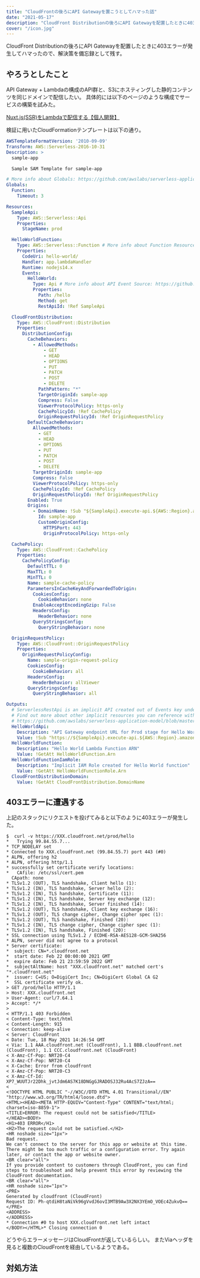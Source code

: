 ```yaml
---
title: "CloudFrontの後ろにAPI Gatewayを置こうとしてハマった話"
date: "2021-05-17"
description: "CloudFront Distributionの後ろにAPI Gatewayを配置したときに403エラーが発生してハマったので、解決策を備忘録として残す。"
cover: "/icon.jpg"
---
```


CloudFront Distributionの後ろにAPI Gatewayを配置したときに403エラーが発生してハマったので、解決策を備忘録として残す。

## やろうとしたこと

API Gateway + Lambdaの構成のAPI群と、S3にホスティングした静的コンテンツを同じドメインで配信したい。
具体的には以下のページのような構成でサービスの構築を試みた。

[Nuxt.js(SSR)をLambdaで配信する【個人開発】](https://qiita.com/kobayashi-m42/items/fbacb46f7603e5a014d7)

検証に用いたCloudFormationテンプレートは以下の通り。

```yaml
AWSTemplateFormatVersion: '2010-09-09'
Transform: AWS::Serverless-2016-10-31
Description: >
  sample-app

  Sample SAM Template for sample-app

# More info about Globals: https://github.com/awslabs/serverless-application-model/blob/master/docs/globals.rst
Globals:
  Function:
    Timeout: 3

Resources:
  SampleApi:
    Type: AWS::Serverless::Api
    Properties:
      StageName: prod

  HelloWorldFunction:
    Type: AWS::Serverless::Function # More info about Function Resource: https://github.com/awslabs/serverless-application-model/blob/master/versions/2016-10-31.md#awsserverlessfunction
    Properties:
      CodeUri: hello-world/
      Handler: app.lambdaHandler
      Runtime: nodejs14.x
      Events:
        HelloWorld:
          Type: Api # More info about API Event Source: https://github.com/awslabs/serverless-application-model/blob/master/versions/2016-10-31.md#api
          Properties:
            Path: /hello
            Method: get
            RestApiId: !Ref SampleApi

  CloudFrontDistribution:
    Type: AWS::CloudFront::Distribution
    Properties:
      DistributionConfig:
        CacheBehaviors:
          - AllowedMethods:
              - GET
              - HEAD
              - OPTIONS
              - PUT
              - PATCH
              - POST
              - DELETE
            PathPattern: "*"
            TargetOriginId: sample-app
            Compress: False
            ViewerProtocolPolicy: https-only
            CachePolicyId: !Ref CachePolicy
            OriginRequestPolicyId: !Ref OriginRequestPolicy
        DefaultCacheBehavior:
          AllowedMethods:
            - GET
            - HEAD
            - OPTIONS
            - PUT
            - PATCH
            - POST
            - DELETE
          TargetOriginId: sample-app
          Compress: False
          ViewerProtocolPolicy: https-only
          CachePolicyId: !Ref CachePolicy
          OriginRequestPolicyId: !Ref OriginRequestPolicy
        Enabled: True
        Origins:
          - DomainName: !Sub "${SampleApi}.execute-api.${AWS::Region}.amazonaws.com"
            Id: sample-app
            CustomOriginConfig:
              HTTPSPort: 443
              OriginProtocolPolicy: https-only

  CachePolicy:
    Type: AWS::CloudFront::CachePolicy
    Properties:
      CachePolicyConfig:
        DefaultTTL: 0
        MaxTTL: 0
        MinTTL: 0
        Name: sample-cache-policy
        ParametersInCacheKeyAndForwardedToOrigin:
          CookiesConfig:
            CookieBehavior: none
          EnableAcceptEncodingGzip: False
          HeadersConfig:
            HeaderBehavior: none
          QueryStringsConfig:
            QueryStringBehavior: none

  OriginRequestPolicy:
    Type: AWS::CloudFront::OriginRequestPolicy
    Properties:
      OriginRequestPolicyConfig:
        Name: sample-origin-request-policy
        CookiesConfig:
          CookieBehavior: all
        HeadersConfig:
          HeaderBehavior: allViewer
        QueryStringsConfig:
          QueryStringBehavior: all

Outputs:
  # ServerlessRestApi is an implicit API created out of Events key under Serverless::Function
  # Find out more about other implicit resources you can reference within SAM
  # https://github.com/awslabs/serverless-application-model/blob/master/docs/internals/generated_resources.rst#api
  HelloWorldApi:
    Description: "API Gateway endpoint URL for Prod stage for Hello World function"
    Value: !Sub "https://${SampleApi}.execute-api.${AWS::Region}.amazonaws.com/prod/hello/"
  HelloWorldFunction:
    Description: "Hello World Lambda Function ARN"
    Value: !GetAtt HelloWorldFunction.Arn
  HelloWorldFunctionIamRole:
    Description: "Implicit IAM Role created for Hello World function"
    Value: !GetAtt HelloWorldFunctionRole.Arn
  CloudFrontDistributionDomain:
    Value: !GetAtt CloudFrontDistribution.DomainName
```

## 403エラーに遭遇する

上記のスタックにリクエストを投げてみると以下のように403エラーが発生した。

```
$  curl -v https://XXX.cloudfront.net/prod/hello
*   Trying 99.84.55.7...
* TCP_NODELAY set
* Connected to XXX.cloudfront.net (99.84.55.7) port 443 (#0)
* ALPN, offering h2
* ALPN, offering http/1.1
* successfully set certificate verify locations:
*   CAfile: /etc/ssl/cert.pem
  CApath: none
* TLSv1.2 (OUT), TLS handshake, Client hello (1):
* TLSv1.2 (IN), TLS handshake, Server hello (2):
* TLSv1.2 (IN), TLS handshake, Certificate (11):
* TLSv1.2 (IN), TLS handshake, Server key exchange (12):
* TLSv1.2 (IN), TLS handshake, Server finished (14):
* TLSv1.2 (OUT), TLS handshake, Client key exchange (16):
* TLSv1.2 (OUT), TLS change cipher, Change cipher spec (1):
* TLSv1.2 (OUT), TLS handshake, Finished (20):
* TLSv1.2 (IN), TLS change cipher, Change cipher spec (1):
* TLSv1.2 (IN), TLS handshake, Finished (20):
* SSL connection using TLSv1.2 / ECDHE-RSA-AES128-GCM-SHA256
* ALPN, server did not agree to a protocol
* Server certificate:
*  subject: CN=*.cloudfront.net
*  start date: Feb 22 00:00:00 2021 GMT
*  expire date: Feb 21 23:59:59 2022 GMT
*  subjectAltName: host "XXX.cloudfront.net" matched cert's "*.cloudfront.net"
*  issuer: C=US; O=DigiCert Inc; CN=DigiCert Global CA G2
*  SSL certificate verify ok.
> GET /prod/hello HTTP/1.1
> Host: XXX.cloudfront.net
> User-Agent: curl/7.64.1
> Accept: */*
>
< HTTP/1.1 403 Forbidden
< Content-Type: text/html
< Content-Length: 915
< Connection: keep-alive
< Server: CloudFront
< Date: Tue, 18 May 2021 14:26:54 GMT
< Via: 1.1 AAA.cloudfront.net (CloudFront), 1.1 BBB.cloudfront.net (CloudFront), 1.1 CCC.cloudfront.net (CloudFront)
< X-Amz-Cf-Pop: NRT20-C4
< X-Amz-Cf-Pop: NRT20-C4
< X-Cache: Error from cloudfront
< X-Amz-Cf-Pop: NRT20-C3
< X-Amz-Cf-Id: XP7_WUUTJr22Dhk_jvtJdm6AS7K18DNGgGJRADOSJ32Ru4AcS7ZJzA==
<
<!DOCTYPE HTML PUBLIC "-//W3C//DTD HTML 4.01 Transitional//EN" "http://www.w3.org/TR/html4/loose.dtd">
<HTML><HEAD><META HTTP-EQUIV="Content-Type" CONTENT="text/html; charset=iso-8859-1">
<TITLE>ERROR: The request could not be satisfied</TITLE>
</HEAD><BODY>
<H1>403 ERROR</H1>
<H2>The request could not be satisfied.</H2>
<HR noshade size="1px">
Bad request.
We can't connect to the server for this app or website at this time. There might be too much traffic or a configuration error. Try again later, or contact the app or website owner.
<BR clear="all">
If you provide content to customers through CloudFront, you can find steps to troubleshoot and help prevent this error by reviewing the CloudFront documentation.
<BR clear="all">
<HR noshade size="1px">
<PRE>
Generated by cloudfront (CloudFront)
Request ID: Ph-qtdiH8taNiVk96gVvdJ6ovI3MTB9Aw3X2NX3YEmO_VOEc4ZukvQ==
</PRE>
<ADDRESS>
</ADDRESS>
* Connection #0 to host XXX.cloudfront.net left intact
</BODY></HTML>* Closing connection 0
```

どうやらエラーメッセージはCloudFrontが返しているらしい。
またViaヘッダを見ると複数のCloudFrontを経由しているようである。

## 対処方法


